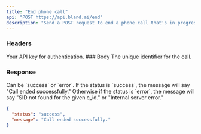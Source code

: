 ```yaml
---
title: "End phone call"
api: "POST https://api.bland.ai/end"
description: "Send a POST request to end a phone call that's in progress"
---
```


### Headers

<ParamField header="authorization" type="string" required>
  Your API key for authentication.
</ParamField>
### Body

<ParamField body="call_id" type="string" required>
  The unique identifier for the call.
</ParamField>

### Response

<ResponseField name="status" type="string">
  Can be `success` or `error`.
</ResponseField>

<ResponseField name="message" type="string">
  If the status is `success`, the message will say "Call ended successfully."
  Otherwise if the status is `error`, the message will say "SID not found for
  the given c_id." or "Internal server error."
</ResponseField>

<ResponseExample>

```json Response
{
  "status": "success",
  "message": "Call ended successfully."
}
```

</ResponseExample>



